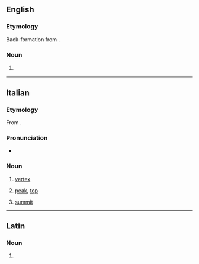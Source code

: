 {{also|vértice}}

==English==

===Etymology===
Back-formation from {{m|en|vertices}}.

===Noun===
{{en-noun}}

# {{lb|en|non-standard}} {{alternative form of|vertex|lang=en}}

----

==Italian==

===Etymology===
From {{der|it|la|vertex}}.

===Pronunciation===
* {{it-IPA|vèrtice}}

===Noun===
{{it-noun|m}}

# {{lb|it|geometry}} [[vertex]]
# {{lb|it|also|figuratively}} [[peak]], [[top]]
#: {{syn|it|vetta}}
# {{lb|it|by extension|politics}} [[summit]] {{gloss|gathering or assembly of leaders}}

----

==Latin==

===Noun===
{{la-noun-form|vertice}}

# {{inflection of|vertex||abl|s|lang=la}}